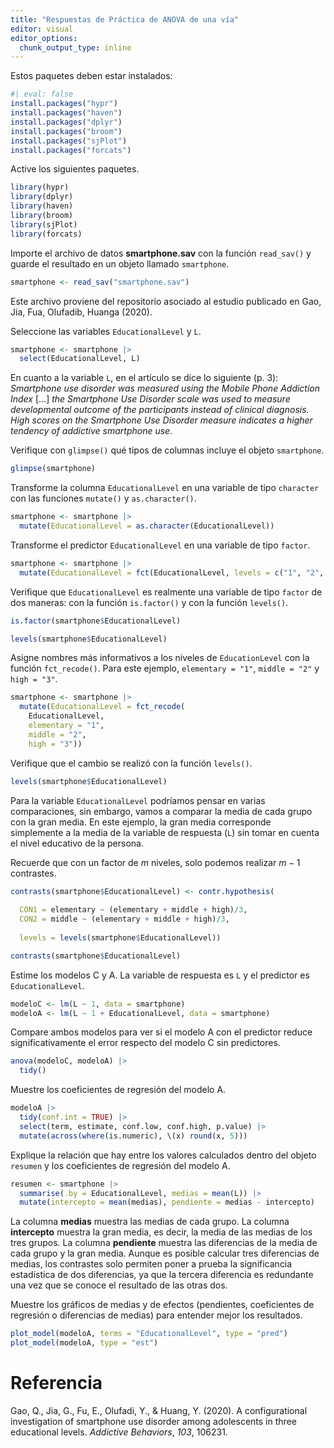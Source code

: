 ```yaml
---
title: "Respuestas de Práctica de ANOVA de una vía"
editor: visual
editor_options: 
  chunk_output_type: inline
---
```


Estos paquetes deben estar instalados:

```r
#| eval: false
install.packages("hypr")
install.packages("haven")
install.packages("dplyr")
install.packages("broom")
install.packages("sjPlot")
install.packages("forcats")
```

Active los siguientes paquetes.

```r

library(hypr)
library(dplyr)
library(haven)
library(broom)
library(sjPlot)
library(forcats)
```

Importe el archivo de datos **smartphone.sav** con la función `read_sav()` y guarde el resultado en un objeto llamado `smartphone`.

```r
smartphone <- read_sav("smartphone.sav")
```

Este archivo proviene del repositorio asociado al estudio publicado en Gao, Jia, Fua, Olufadib, Huanga (2020).

Seleccione las variables `EducationalLevel` y `L`.

```r
smartphone <- smartphone |>
  select(EducationalLevel, L)
```

En cuanto a la variable `L`, en el artículo se dice lo siguiente (p. 3): *Smartphone use disorder was measured using the Mobile Phone Addiction Index* \[...\] *the Smartphone Use Disorder scale was used to measure developmental outcome of the participants instead of clinical diagnosis. High scores on the Smartphone Use Disorder measure indicates a higher tendency of addictive smartphone use*.

Verifique con `glimpse()` qué tipos de columnas incluye el objeto `smartphone`.

```r
glimpse(smartphone)
```

Transforme la columna `EducationalLevel` en una variable de tipo `character` con las funciones `mutate()` y `as.character()`.

```r
smartphone <- smartphone |>
  mutate(EducationalLevel = as.character(EducationalLevel))
```

Transforme el predictor `EducationalLevel` en una variable de tipo `factor`.

```r
smartphone <- smartphone |>
  mutate(EducationalLevel = fct(EducationalLevel, levels = c("1", "2", "3")))
```

Verifique que `EducationalLevel` es realmente una variable de tipo `factor` de dos maneras: con la función `is.factor()` y con la función `levels()`.

```r
is.factor(smartphone$EducationalLevel)
```

```r
levels(smartphone$EducationalLevel)
```

Asigne nombres más informativos a los niveles de `EducationLevel` con la función `fct_recode()`. Para este ejemplo, `elementary = "1"`, `middle = "2"` y `high = "3"`.

```r
smartphone <- smartphone |>
  mutate(EducationalLevel = fct_recode(
    EducationalLevel, 
    elementary = "1", 
    middle = "2",
    high = "3"))
```

Verifique que el cambio se realizó con la función `levels()`.

```r
levels(smartphone$EducationalLevel)
```

Para la variable `EducationalLevel` podríamos pensar en varias comparaciones, sin embargo, vamos a comparar la media de cada grupo con la gran media. En este ejemplo, la gran media corresponde simplemente a la media de la variable de respuesta (`L`) sin tomar en cuenta el nivel educativo de la persona.

Recuerde que con un factor de $m$ niveles, solo podemos realizar $m-1$ contrastes.

```r
contrasts(smartphone$EducationalLevel) <- contr.hypothesis(
  
  CON1 = elementary ~ (elementary + middle + high)/3, 
  CON2 = middle ~ (elementary + middle + high)/3,
  
  levels = levels(smartphone$EducationalLevel))

contrasts(smartphone$EducationalLevel)
```

Estime los modelos C y A. La variable de respuesta es `L` y el predictor es `EducationalLevel`.

```r
modeloC <- lm(L ~ 1, data = smartphone)
modeloA <- lm(L ~ 1 + EducationalLevel, data = smartphone)
```

Compare ambos modelos para ver si el modelo A con el predictor reduce significativamente el error respecto del modelo C sin predictores.

```r
anova(modeloC, modeloA) |>
  tidy()
```

Muestre los coeficientes de regresión del modelo A.

```r
modeloA |>
  tidy(conf.int = TRUE) |>
  select(term, estimate, conf.low, conf.high, p.value) |>
  mutate(across(where(is.numeric), \(x) round(x, 5)))
```

Explique la relación que hay entre los valores calculados dentro del objeto `resumen` y los coeficientes de regresión del modelo A.

```r
resumen <- smartphone |>
  summarise(.by = EducationalLevel, medias = mean(L)) |>
  mutate(intercepto = mean(medias), pendiente = medias - intercepto)
```

La columna **medias** muestra las medias de cada grupo. La columna **intercepto** muestra la gran media, es decir, la media de las medias de los tres grupos. La columna **pendiente** muestra las diferencias de la media de cada grupo y la gran media. Aunque es posible calcular tres diferencias de medias, los contrastes solo permiten poner a prueba la significancia estadística de dos diferencias, ya que la tercera diferencia es redundante una vez que se conoce el resultado de las otras dos.

Muestre los gráficos de medias y de efectos (pendientes, coeficientes de regresión o diferencias de medias) para entender mejor los resultados.

```r
plot_model(modeloA, terms = "EducationalLevel", type = "pred")
plot_model(modeloA, type = "est")
```

# Referencia

Gao, Q., Jia, G., Fu, E., Olufadi, Y., & Huang, Y. (2020). A configurational investigation of smartphone use disorder among adolescents in three educational levels. *Addictive Behaviors*, *103*, 106231.
